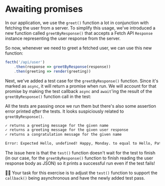 # Awaiting promises

In our application, we use the `greet()` function a lot in conjunction with fetching the user from a server. To simplify this usage, we've introduced a new function called `greetByResponse()` that accepts a Fetch API `Response` instance representing the user response from the server.

<CodeFile file="greet.js" range="7-10" nocopy />

So now, whenever we need to greet a fetched user, we can use this new function:

```js nocopy
fecth('/api/user')
	.then(response => greetByResponse(response))
	.then(greeting => render(greeting))
```

Next, we've added a test case for the `greetByResponse()` function. Since it's marked as `async`, it will return a promise when run. We will account for that promise by making the test callback `async` and `await`'ing the result of the `greetByResponse()` function call in the test:

<CodeFile file="greet.test.js" range="19-22" highlight="19,21" nocopy />

All the tests are passing once we run them but there's also some assertion error printed _after_ the tests. It looks suspiciously related to `greetByResponse()`.

```txt lines=2,5 nonumber nocopy
✓ returns a greeting message for the given name
✓ returns a greeting message for the given user response
✓ returns a congratulation message for the given name

Error: Expected Hello, undefined! Happy, Monday. to equal to Hello, Patrick! Happy, Monday.
```

The issue here is that the `test()` function doesn't wait for the test to finish (in our case, for the `greetByResponse()` function to finish reading the user response body as JSON) so it prints a successful run even if the test fails!

👨‍💼 Your task for this exercise is to adjust the `test()` function to support the `callback()` being asynchronous and have the newly added test pass.

